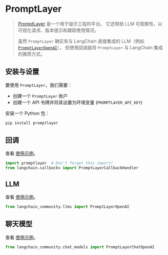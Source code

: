 # PromptLayer

>[PromptLayer](https://docs.promptlayer.com/introduction) 是一个用于提示工程的平台。 
> 它还帮助 LLM 可观察性，以可视化请求、版本提示和跟踪使用情况。
>
>虽然 `PromptLayer` 确实有与 LangChain 直接集成的 LLM（例如 
> [`PromptLayerOpenAI`](https://docs.promptlayer.com/languages/langchain)）， 
> 但使用回调是将 `PromptLayer` 与 LangChain 集成的推荐方式。

## 安装与设置

要使用 `PromptLayer`，我们需要：
- 创建一个 `PromptLayer` 账户
- 创建一个 API 令牌并将其设置为环境变量 (`PROMPTLAYER_API_KEY`)

安装一个 Python 包：

```bash
pip install promptlayer
```

## 回调

查看 [使用示例](/docs/integrations/callbacks/promptlayer)。

```python
import promptlayer  # Don't forget this import!
from langchain.callbacks import PromptLayerCallbackHandler
```

## LLM

查看 [使用示例](/docs/integrations/llms/promptlayer_openai)。

```python
from langchain_community.llms import PromptLayerOpenAI
```

## 聊天模型

查看 [使用示例](/docs/integrations/chat/promptlayer_chatopenai)。

```python
from langchain_community.chat_models import PromptLayerChatOpenAI
```
